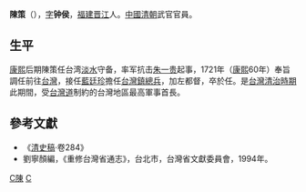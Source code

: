 {{Otheruses|陳策}}
'''陳策'''（{{bd|？||？|catIdx=}}），[[表字|字]]'''钟侯'''，[[福建|福建]][[晋江|晋江]]人。[[中國|中國]][[清朝|清朝]]武官官員。

== 生平 ==
[[康熙|康熙]]后期陳策任台湾[[淡水|淡水]]守备，率军抗击[[朱一贵|朱一贵]]起事，1721年（[[康熙|康熙]]60年）奉旨調任前往[[台灣|台灣]]，接任[[藍廷珍|藍廷珍]]擔任[[台灣鎮|台灣鎮]][[總兵|總兵]]，加左都督，卒於任。是[[台灣清治時期|台灣清治時期]]此期間，受[[台灣道|台灣道]]制約的台灣地區最高軍事首長。

==參考文獻==
*《[[清史稿|清史稿]]·卷284》
*劉寧顏編，《重修台灣省通志》，台北市，台灣省文獻委員會，1994年。
{{start box}}
{{s-before|[[藍廷珍|藍廷珍]]}}
{{s-title|[[台灣鎮總兵|台灣鎮總兵]]|1721年上任}}
{{s-after|[[黃英_(官員)|黃英]]}}
{{end box}}
[[Category:台灣鎮總兵|C陳]]
[[Category:陈姓|C]]